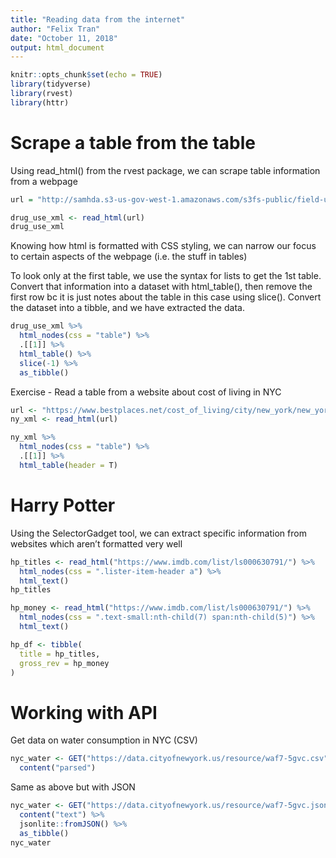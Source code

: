 ```yaml
---
title: "Reading data from the internet"
author: "Felix Tran"
date: "October 11, 2018"
output: html_document
---
```


```r
knitr::opts_chunk$set(echo = TRUE)
library(tidyverse)
library(rvest)
library(httr)

```

# Scrape a table from the table
Using read_html() from the rvest package, we can scrape table information from
a webpage
```r
url = "http://samhda.s3-us-gov-west-1.amazonaws.com/s3fs-public/field-uploads/2k15StateFiles/NSDUHsaeShortTermCHG2015.htm"

drug_use_xml <- read_html(url)
drug_use_xml
```

Knowing how html is formatted with CSS styling, we can narrow our focus to 
certain aspects of the webpage (i.e. the stuff in tables)

To look only at the first table, we use the syntax for lists to get the 1st 
table. Convert that information into a dataset with html_table(), then remove
the first row bc it is just notes about the table in this case using slice(). 
Convert the dataset into a tibble, and we have extracted the data.
```r
drug_use_xml %>% 
  html_nodes(css = "table") %>% 
  .[[1]] %>% 
  html_table() %>% 
  slice(-1) %>% 
  as_tibble()
```


Exercise - Read a table from a website about cost of living in NYC
```r
url <- "https://www.bestplaces.net/cost_of_living/city/new_york/new_york"
ny_xml <- read_html(url)

ny_xml %>% 
  html_nodes(css = "table") %>% 
  .[[1]] %>% 
  html_table(header = T)

```

# Harry Potter
Using the SelectorGadget tool, we can extract specific information from websites
which aren't formatted very well
```r
hp_titles <- read_html("https://www.imdb.com/list/ls000630791/") %>% 
  html_nodes(css = ".lister-item-header a") %>% 
  html_text()
hp_titles

hp_money <- read_html("https://www.imdb.com/list/ls000630791/") %>% 
  html_nodes(css = ".text-small:nth-child(7) span:nth-child(5)") %>% 
  html_text()

hp_df <- tibble(
  title = hp_titles,
  gross_rev = hp_money
)

```


# Working with API
Get data on water consumption in NYC (CSV)
```r
nyc_water <- GET("https://data.cityofnewyork.us/resource/waf7-5gvc.csv") %>% 
  content("parsed")
```

Same as above but with JSON
```r
nyc_water <- GET("https://data.cityofnewyork.us/resource/waf7-5gvc.json") %>% 
  content("text") %>% 
  jsonlite::fromJSON() %>% 
  as_tibble()
nyc_water
```



```r

```

